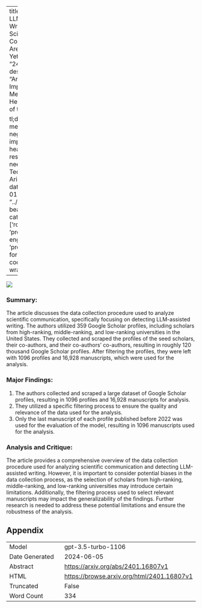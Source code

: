 
---
title: "Detecting LLM-Assisted Writing in Scientific Communication: Are We There Yet?"
id: "2401.16807v1"
description: "Article: The Impact of Social Media on Mental Health: A Review of the Literature

tl;dr: Social media can negatively impact mental health, but more research is needed."
author: Teddy Lazebnik, Ariel Rosenfeld
date: "2024-01-30"
image: "../../../bayesian-beagle.png"
categories: ['robustness', 'prompt-engineering', 'programming']
format:
  html:
    code-overflow: wrap
---

![](../../../bayesian-beagle.png)

### **Summary:**
The article discusses the data collection procedure used to analyze scientific communication, specifically focusing on detecting LLM-assisted writing. The authors utilized 359 Google Scholar profiles, including scholars from high-ranking, middle-ranking, and low-ranking universities in the United States. They collected and scraped the profiles of the seed scholars, their co-authors, and their co-authors' co-authors, resulting in roughly 120 thousand Google Scholar profiles. After filtering the profiles, they were left with 1096 profiles and 16,928 manuscripts, which were used for the analysis.

### Major Findings:
1. The authors collected and scraped a large dataset of Google Scholar profiles, resulting in 1096 profiles and 16,928 manuscripts for analysis.
2. They utilized a specific filtering process to ensure the quality and relevance of the data used for the analysis.
3. Only the last manuscript of each profile published before 2022 was used for the evaluation of the model, resulting in 1096 manuscripts used for the analysis.

### Analysis and Critique:
The article provides a comprehensive overview of the data collection procedure used for analyzing scientific communication and detecting LLM-assisted writing. However, it is important to consider potential biases in the data collection process, as the selection of scholars from high-ranking, middle-ranking, and low-ranking universities may introduce certain limitations. Additionally, the filtering process used to select relevant manuscripts may impact the generalizability of the findings. Further research is needed to address these potential limitations and ensure the robustness of the analysis.

## Appendix

|          |          |
|----------|----------|
| Model     | gpt-3.5-turbo-1106       |
| Date Generated     | 2024-06-05       |
| Abstract | [https://arxiv.org/abs/2401.16807v1](https://arxiv.org/abs/2401.16807v1)        |
| HTML     | [https://browse.arxiv.org/html/2401.16807v1](https://browse.arxiv.org/html/2401.16807v1)       |
| Truncated       | False       |
| Word Count       | 334       |